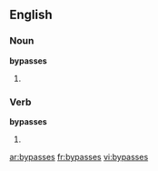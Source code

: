 ==English==

===Noun===
'''bypasses'''

# {{plural of|[[bypass]]}}

===Verb===
'''bypasses'''

# {{third-person singular of|bypass}}

[[ar:bypasses]]
[[fr:bypasses]]
[[vi:bypasses]]